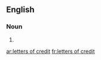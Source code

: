 ==English==

===Noun===
{{head|en|plural}}

# {{plural of|letter of credit|lang=en|nocat=1}}

[[ar:letters of credit]]
[[fr:letters of credit]]